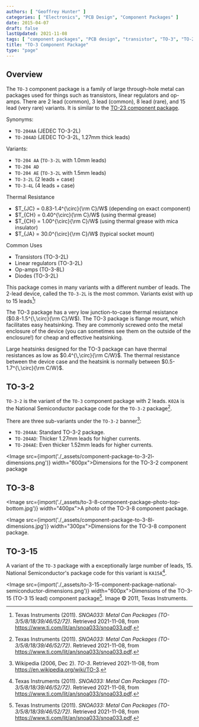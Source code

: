 ```yaml
---
authors: [ "Geoffrey Hunter" ]
categories: [ "Electronics", "PCB Design", "Component Packages" ]
date: 2015-04-07
draft: false
lastUpdated: 2021-11-08
tags: [ "component packages", "PCB design", "transistor", "TO-3", "TO-204AD" ]
title: "TO-3 Component Package"
type: "page"
---
```



## Overview

The `TO-3` component package is a family of large through-hole metal can packages used for things such as transistors, linear regulators and op-amps. There are 2 lead (common), 3 lead (common), 8 lead (rare), and 15 lead (very rare) variants. It is similar to the [TO-23 component package](../to-23-component-package).

Synonyms:

* `TO-204AA` (JEDEC TO-3-2L)
* `TO-204AD` (JEDEC TO-3-2L, 1.27mm thick leads)

Variants:

* `TO-204 AA` (`TO-3-2L` with 1.0mm leads)
* `TO-204 AD`
* `TO-204 AE` (`TO-3-2L` with 1.5mm leads)
* `TO-3-2L` (2 leads + case)
* `TO-3-4L` (4 leads + case)

Thermal Resistance

* $T_{JC} = 0.83-1.4^{\circ}{\rm C}/W$ (depending on exact component)
* $T_{CH} = 0.40^{\circ}{\rm C}/W$ (using thermal grease)
* $T_{CH} = 1.00^{\circ}{\rm C}/W$ (using thermal grease with mica insulator)
* $T_{JA} = 30.0^{\circ}{\rm C}/W$ (typical socket mount)

Common Uses

* Transistors (TO-3-2L)
* Linear regulators (TO-3-2L)
* Op-amps (TO-3-8L)
* Diodes (TO-3-2L)

This package comes in many variants with a different number of leads. The 2-lead device, called the `TO-3-2L` is the most common. Variants exist with up to 15 leads[^bib-ti-metal-can-packages]!

The TO-3 package has a very low junction-to-case thermal resistance ($0.8-1.5^{\,\circ}{\rm C}/W$). The TO-3 package is flange mount, which facilitates easy heatsinking. They are commonly screwed onto the metal enclosure of the device (you can sometimes see them on the outside of the enclosure!) for cheap and effective heatsinking.

Large heatsinks designed for the TO-3 package can have thermal resistances as low as $0.4^{\,\circ}{\rm C/W}$. The thermal resistance between the device case and the heatsink is normally between $0.5-1.7^{\,\circ}{\rm C/W}$.

## TO-3-2

`TO-3-2` is the variant of the `TO-3` component package with 2 leads. `K02A` is the National Semiconductor package code for the `TO-3-2` package[^bib-ti-metal-can-packages].

There are three sub-variants under the `TO-3-2` banner[^bib-wp-to-3]:

* `TO-204AA`: Standard TO-3-2 package.
* `TO-204AD`: Thicker 1.27mm leads for higher currents.
* `TO-204AE`: Even thicker 1.52mm leads for higher currents.

<Image src={import('./_assets/component-package-to-3-2l-dimensions.png')} width="600px">Dimensions for the TO-3-2 component package</Image>

## TO-3-8

<Image src={import('./_assets/to-3-8-component-package-photo-top-bottom.jpg')} width="400px">A photo of the TO-3-8 component package.</Image>

<Image src={import('./_assets/component-package-to-3-8l-dimensions.jpg')} width="300px">Dimensions for the TO-3-8 component package.</Image>

## TO-3-15

A variant of the `TO-3` package with a exceptionally large number of leads, 15. National Semiconductor's package code for this variant is `KA15A`[^bib-ti-metal-can-packages].

<Image src={import('./_assets/to-3-15-component-package-national-semiconductor-dimensions.png')} width="600px">Dimensions of the TO-3-15 (TO-3 15 lead) component package[^bib-ti-metal-can-packages]. Image © 2011, Texas Instruments.</Image>

[^bib-ti-metal-can-packages]: Texas Instruments (2011). _SNOA033: Metal Can Packages (TO-3/5/8/18/39/46/52/72)_. Retrieved 2021-11-08, from https://www.ti.com/lit/an/snoa033/snoa033.pdf.
[^bib-wp-to-3]: Wikipedia (2006, Dec 2). _TO-3_. Retrieved 2021-11-08, from https://en.wikipedia.org/wiki/TO-3.
